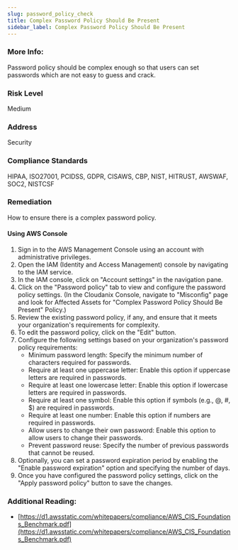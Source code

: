 ```yaml
---
slug: password_policy_check
title: Complex Password Policy Should Be Present
sidebar_label: Complex Password Policy Should Be Present
---
```


### More Info:

Password policy should be complex enough so that users can set passwords which are not easy to guess and crack.

### Risk Level

Medium

### Address

Security

### Compliance Standards

HIPAA, ISO27001, PCIDSS, GDPR, CISAWS, CBP, NIST, HITRUST, AWSWAF, SOC2, NISTCSF

### Remediation

How to ensure there is a complex password policy.

#### Using AWS Console

1. Sign in to the AWS Management Console using an account with administrative privileges.
2. Open the IAM (Identity and Access Management) console by navigating to the IAM service.
3. In the IAM console, click on "Account settings" in the navigation pane.
4. Click on the "Password policy" tab to view and configure the password policy settings.
    (In the Cloudanix Console, navigate to "Misconfig" page and look for Affected Assets for "Complex Password Policy Should Be Present" Policy.)
5. Review the existing password policy, if any, and ensure that it meets your organization's requirements for complexity.
6. To edit the password policy, click on the "Edit" button.
7. Configure the following settings based on your organization's password policy requirements:
   - Minimum password length: Specify the minimum number of characters required for passwords.
   - Require at least one uppercase letter: Enable this option if uppercase letters are required in passwords.
   - Require at least one lowercase letter: Enable this option if lowercase letters are required in passwords.
   - Require at least one symbol: Enable this option if symbols (e.g., @, #, $) are required in passwords.
   - Require at least one number: Enable this option if numbers are required in passwords.
   - Allow users to change their own password: Enable this option to allow users to change their passwords.
   - Prevent password reuse: Specify the number of previous passwords that cannot be reused.
8. Optionally, you can set a password expiration period by enabling the "Enable password expiration" option and specifying the number of days.
9. Once you have configured the password policy settings, click on the "Apply password policy" button to save the changes.

### Additional Reading:

- [https://d1.awsstatic.com/whitepapers/compliance/AWS_CIS_Foundations_Benchmark.pdf](https://d1.awsstatic.com/whitepapers/compliance/AWS_CIS_Foundations_Benchmark.pdf) 

